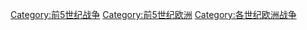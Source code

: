 [[Category:前5世纪战争|Category:前5世纪战争]]
[[Category:前5世纪欧洲|Category:前5世纪欧洲]]
[[Category:各世纪欧洲战争|Category:各世纪欧洲战争]]